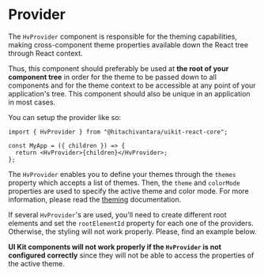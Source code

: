 
<Meta title="Guides/Provider" component={HvProvider} />

# Provider <a id="provider" />

The `HvProvider` component is responsible for the theming capabilities, making cross-component theme properties available down the React tree through React context.

Thus, this component should preferably be used at **the root of your component tree** in order for the theme to be passed down to all components and for the theme
context to be accessible at any point of your application's tree. This component should also be unique in an application in most cases.

You can setup the provider like so:

```tsx
import { HvProvider } from "@hitachivantara/uikit-react-core";

const MyApp = ({ children }) => {
  return <HvProvider>{children}</HvProvider>;
};
```

<ArgsTable of={HvProvider} />

The `HvProvider` enables you to define your themes through the `themes` property which accepts a list of themes. Then, the `theme` and `colorMode` properties
are used to specify the active theme and color mode. For more information, please read the [theming](/docs/guides-theming-theming--main#theming) documentation.

If several `HvProvider`'s are used, you'll need to create different root elements and set the `rootElementId` property for each one of the providers.
Otherwise, the styling will not work properly. Please, find an example below.

<Canvas>
  <Story name="Main">
    <div
      style={{
        display: "flex",
        flexDirection: "row",
        justifyContent: "start",
        alignItems: "center",
        gap: "20px",
        flexWrap: "wrap",
      }}
    >
      <div id="hv-root-ds5-dawn-docs-provider">
        <HvProvider
          classNameKey="hv-root-ds-five-dawn-docs-provider"
          rootElementId="hv-root-ds5-dawn-docs-provider"
          colorMode="dawn"
        >
          <ProviderSample label="DS5 Dawn" />
        </HvProvider>
      </div>
      <div id="hv-root-ds5-wicked-docs-provider">
        <HvProvider
          classNameKey="hv-root-ds-five-wicked-docs-provider"
          rootElementId="hv-root-ds5-wicked-docs-provider"
          colorMode="wicked"
        >
          <ProviderSample label="DS5 Wicked" />
        </HvProvider>
      </div>
      <div id="hv-root-ds3-dawn-docs-provider">
        <HvProvider
          classNameKey="hv-root-ds-three-dawn-docs-provider"
          rootElementId="hv-root-ds3-dawn-docs-provider"
          themes={[ds3]}
          colorMode="dawn"
        >
          <ProviderSample label="DS3 Dawn" />
        </HvProvider>
      </div>
      <div id="hv-root-ds3-wicked-docs-provider">
        <HvProvider
          classNameKey="hv-root-ds-three-wicked-docs-provider"
          rootElementId="hv-root-ds3-wicked-docs-provider"
          themes={[ds3]}
          colorMode="wicked"
        >
          <ProviderSample label="DS3 Wicked" />
        </HvProvider>
      </div>
    </div>
  </Story>
</Canvas>

**UI Kit components will not work properly if the `HvProvider` is not configured correctly** since they will not be able to access the properties of the active theme.
